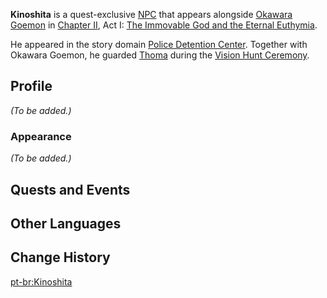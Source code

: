 {{Meta
<!-- Remove this template after adding the missing info -->
|missing_NPC_profile  = yes
}}
{{Character Infobox
|type             = Quest NPC
|image            = NPC Kinoshita.jpg
|realname         = 
|region           = Inazuma
|location         = Inazuma
|affiliation      = Tenryou Commission
|title            = Prison Guard
|voiceEN          = 
|voiceCN          = 
|voiceJP          = 
|dialoguereward   = 
}}
'''Kinoshita''' is a quest-exclusive [[NPC]] that appears alongside [[Okawara Goemon]] in [[Chapter II]], Act I: [[The Immovable God and the Eternal Euthymia]].

He appeared in the story domain [[Police Detention Center]]. Together with Okawara Goemon, he guarded [[Thoma]] during the [[Vision Hunt Ceremony]].

==Profile==
<!-- detailed story/lore information goes here -->
''(To be added.)''

===Appearance===
''(To be added.)''

==Quests and Events==
{{Quests and Events}}

==Other Languages==
{{Other Languages
|default_hidden = 1
|en      = Kinoshita
|zhs     = 木下
|zhs_rm  = Mùxià
|zht     = 木下
|zht_rm  = Mùxià
|ja      = 木下
|ja_rm   = Kinoshita
|ko      = 키노시타
|es      = Kinoshita
|fr      = Kinoshita
|ru      = Киносита
|th      = Kinoshita
|vi      = Kinoshita
|de      = Kinoshita
|id      = Kinoshita
|pt      = Kinoshita
|tr      = Kinoshita
|it      = Kinoshita
}}

==Change History==
{{Change History|2.0}}

[[pt-br:Kinoshita]]
